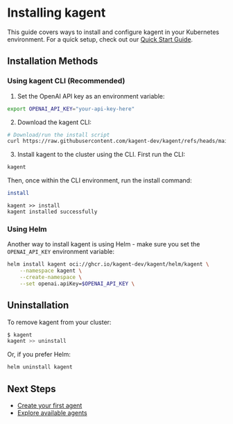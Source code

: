 # Installing kagent

This guide covers ways to install and configure kagent in your Kubernetes environment. For a quick setup, check out our [Quick Start Guide](/docs/getting-started/quickstart).

## Installation Methods

### Using kagent CLI (Recommended)

1. Set the OpenAI API key as an environment variable:

```bash
export OPENAI_API_KEY="your-api-key-here"
```

2. Download the kagent CLI:

```bash
# Download/run the install script
curl https://raw.githubusercontent.com/kagent-dev/kagent/refs/heads/main/scripts/get-kagent | bash
```


3. Install kagent to the cluster using the CLI. First run the CLI:

```bash
kagent
```

Then, once within the CLI environment, run the install command:

```bash
install
```

```console
kagent >> install
kagent installed successfully
```

### Using Helm

Another way to install kagent is using Helm - make sure you set the `OPENAI_API_KEY` environment variable:

```bash
helm install kagent oci://ghcr.io/kagent-dev/kagent/helm/kagent \
    --namespace kagent \
    --create-namespace \
    --set openai.apiKey=$OPENAI_API_KEY \

```

## Uninstallation

To remove kagent from your cluster:

```bash
$ kagent
kagent >> uninstall
```

Or, if you prefer Helm:

```bash
helm uninstall kagent
```

## Next Steps

- [Create your first agent](/docs/getting-started/first-agent)
- [Explore available agents](/agents)

